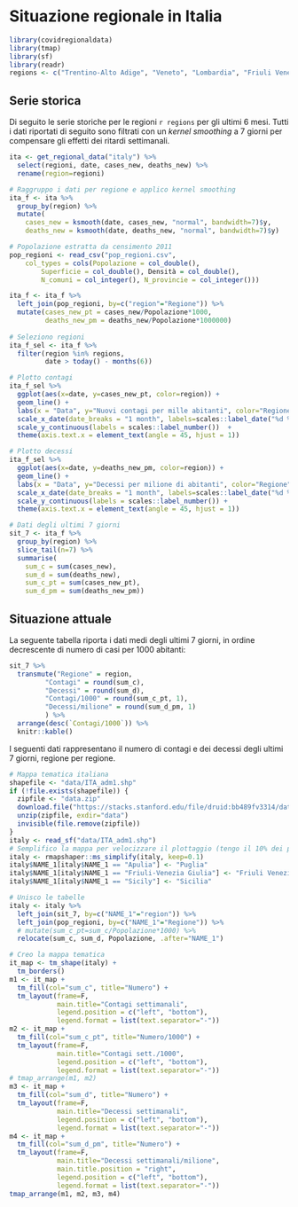 # Situazione regionale in Italia

```r
library(covidregionaldata)
library(tmap)
library(sf)
library(readr)
regions <- c("Trentino-Alto Adige", "Veneto", "Lombardia", "Friuli Venezia Giulia", "Emilia-Romagna")
```

## Serie storica

Di seguito le serie storiche per le regioni `r regions` per gli ultimi 6 mesi. Tutti i dati riportati di seguito sono filtrati con un *kernel smoothing* a 7 giorni per compensare gli effetti dei ritardi settimanali.

```r
ita <- get_regional_data("italy") %>% 
  select(regioni, date, cases_new, deaths_new) %>%
  rename(region=regioni)

# Raggruppo i dati per regione e applico kernel smoothing
ita_f <- ita %>% 
  group_by(region) %>%
  mutate(
    cases_new = ksmooth(date, cases_new, "normal", bandwidth=7)$y,
    deaths_new = ksmooth(date, deaths_new, "normal", bandwidth=7)$y)

# Popolazione estratta da censimento 2011
pop_regioni <- read_csv("pop_regioni.csv", 
    col_types = cols(Popolazione = col_double(), 
        Superficie = col_double(), Densità = col_double(), 
        N_comuni = col_integer(), N_provincie = col_integer()))

ita_f <- ita_f %>%
  left_join(pop_regioni, by=c("region"="Regione")) %>%
  mutate(cases_new_pt = cases_new/Popolazione*1000,
         deaths_new_pm = deaths_new/Popolazione*1000000)
  
# Seleziono regioni
ita_f_sel <- ita_f %>%
  filter(region %in% regions,
         date > today() - months(6))

# Plotto contagi
ita_f_sel %>%
  ggplot(aes(x=date, y=cases_new_pt, color=region)) + 
  geom_line() +
  labs(x = "Data", y="Nuovi contagi per mille abitanti", color="Regione") +
  scale_x_date(date_breaks = "1 month", labels=scales::label_date("%d %b")) +
  scale_y_continuous(labels = scales::label_number())  +
  theme(axis.text.x = element_text(angle = 45, hjust = 1))

# Plotto decessi
ita_f_sel %>%
  ggplot(aes(x=date, y=deaths_new_pm, color=region)) + 
  geom_line() +
  labs(x = "Data", y="Decessi per milione di abitanti", color="Regione") +
  scale_x_date(date_breaks = "1 month", labels=scales::label_date("%d %b")) +
  scale_y_continuous(labels = scales::label_number()) +
  theme(axis.text.x = element_text(angle = 45, hjust = 1))

# Dati degli ultimi 7 giorni
sit_7 <- ita_f %>%
  group_by(region) %>%
  slice_tail(n=7) %>%
  summarise(
    sum_c = sum(cases_new), 
    sum_d = sum(deaths_new),
    sum_c_pt = sum(cases_new_pt),
    sum_d_pm = sum(deaths_new_pm))
```
## Situazione attuale

La seguente tabella riporta i dati medi degli ultimi 7 giorni, in ordine decrescente di numero di casi per 1000 abitanti:

```r
sit_7 %>% 
  transmute("Regione" = region,
         "Contagi" = round(sum_c),
         "Decessi" = round(sum_d),
         "Contagi/1000" = round(sum_c_pt, 1),
         "Decessi/milione" = round(sum_d_pm, 1)
         ) %>%
  arrange(desc(`Contagi/1000`)) %>%
  knitr::kable()
```

I seguenti dati rappresentano il numero di contagi  e dei decessi degli ultimi 7 giorni, regione per regione.

```r

# Mappa tematica italiana
shapefile <- "data/ITA_adm1.shp"
if (!file.exists(shapefile)) {
  zipfile <- "data.zip"
  download.file("https://stacks.stanford.edu/file/druid:bb489fv3314/data.zip", zipfile)
  unzip(zipfile, exdir="data")
  invisible(file.remove(zipfile))
}
italy <- read_sf("data/ITA_adm1.shp")
# Semplifico la mappa per velocizzare il plottaggio (tengo il 10% dei punti)
italy <- rmapshaper::ms_simplify(italy, keep=0.1)
italy$NAME_1[italy$NAME_1 == "Apulia"] <- "Puglia"
italy$NAME_1[italy$NAME_1 == "Friuli-Venezia Giulia"] <- "Friuli Venezia Giulia"
italy$NAME_1[italy$NAME_1 == "Sicily"] <- "Sicilia"

# Unisco le tabelle
italy <- italy %>% 
  left_join(sit_7, by=c("NAME_1"="region")) %>% 
  left_join(pop_regioni, by=c("NAME_1"="Regione")) %>%
  # mutate(sum_c_pt=sum_c/Popolazione*1000) %>%
  relocate(sum_c, sum_d, Popolazione, .after="NAME_1")
```


```r
# Creo la mappa tematica
it_map <- tm_shape(italy) +
  tm_borders() 
m1 <- it_map +
  tm_fill(col="sum_c", title="Numero") +
  tm_layout(frame=F,
            main.title="Contagi settimanali", 
            legend.position = c("left", "bottom"),
            legend.format = list(text.separator="-"))
m2 <- it_map +
  tm_fill(col="sum_c_pt", title="Numero/1000") +
  tm_layout(frame=F,
            main.title="Contagi sett./1000", 
            legend.position = c("left", "bottom"),
            legend.format = list(text.separator="-"))
# tmap_arrange(m1, m2)
m3 <- it_map +
  tm_fill(col="sum_d", title="Numero") +
  tm_layout(frame=F,
            main.title="Decessi settimanali", 
            legend.position = c("left", "bottom"),
            legend.format = list(text.separator="-"))
m4 <- it_map +
  tm_fill(col="sum_d_pm", title="Numero") +
  tm_layout(frame=F,
            main.title="Decessi settimanali/milione", 
            main.title.position = "right",
            legend.position = c("left", "bottom"),
            legend.format = list(text.separator="-"))
tmap_arrange(m1, m2, m3, m4)
```

